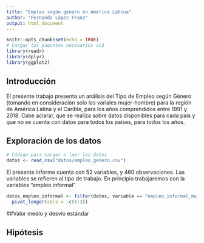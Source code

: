 ```yaml
---
title: "Empleo según género en América Latina"
author: "Fernanda López Franz"
output: html_document
---
```



```r
knitr::opts_chunk$set(echo = TRUE)
# Cargar los paquetes necesarios acá
library(readr)
library(dplyr)
library(ggplot2)
```


## Introducción
El presente trabajo presenta un análisis del Tipo de Empleo según Género (tomando en consideración solo las variales mujer-hombre) para la región de América Latina y el Carible, para los años comprendidos entre 1991 y 2018. Cabe aclarar, que se realiza sobre datos disponibles para cada país y que no se cuenta con datos para todos los países, para todos los años. 


## Exploración de los datos


```r
# Código para cargar o leer los datos
datos <- read_csv("datos/empleo_genero.csv")
```

El presente informe cuenta con 52 variables, y 460 observaciones. Las variables se refieren al tipo de trabajo. En principio trabajaremos con la variables "empleo informal"

```r
datos_empleo_informal <- filter(datos, variable == "empleo_informal_mujeres"|variable=="empleo_informal_hombres") %>% 
  pivot_longer(cols = -c(1:3))
```





##Valor medio y desvío estándar




## Hipótesis


